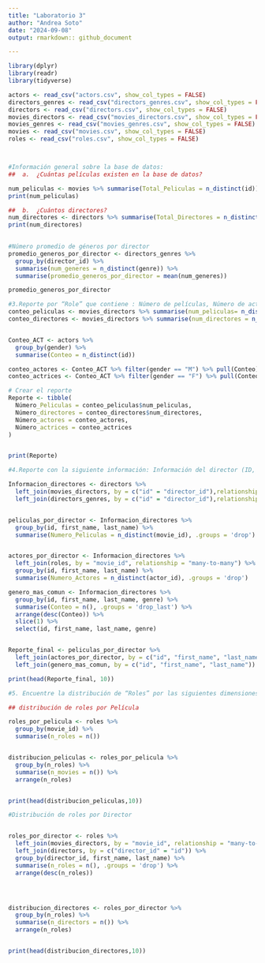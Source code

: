 ---
title: "Laboratorio 3"
author: "Andrea Soto"
date: "2024-09-08"
output: rmarkdown:: github_document

---

```{r }
library(dplyr)
library(readr)
library(tidyverse)

actors <- read_csv("actors.csv", show_col_types = FALSE)
directors_genres <- read_csv("directors_genres.csv", show_col_types = FALSE)
directors <- read_csv("directors.csv", show_col_types = FALSE)
movies_directors <- read_csv("movies_directors.csv", show_col_types = FALSE)
movies_genres <- read_csv("movies_genres.csv", show_col_types = FALSE)
movies <- read_csv("movies.csv", show_col_types = FALSE)
roles <- read_csv("roles.csv", show_col_types = FALSE)



#Información general sobre la base de datos:
##  a.	¿Cuántas películas existen en la base de datos? 

num_peliculas <- movies %>% summarise(Total_Peliculas = n_distinct(id))
print(num_peliculas)

##  b.	¿Cuántos directores?
num_directores <- directors %>% summarise(Total_Directores = n_distinct(id))
print(num_directores)
  
```
```{r}
#Número promedio de géneros por director 
promedio_generos_por_director <- directors_genres %>%
  group_by(director_id) %>%
  summarise(num_generes = n_distinct(genre)) %>%
  summarise(promedio_generos_por_director = mean(num_generes))

promedio_generos_por_director

```


```{r}
#3.Reporte por “Role” que contiene : Número de películas, Número de actores , Número de actrices, Número de directores
conteo_peliculas <- movies_directors %>% summarise(num_peliculas= n_distinct(movie_id))
conteo_directores <- movies_directors %>% summarise(num_directores = n_distinct(director_id))


Conteo_ACT <- actors %>% 
  group_by(gender) %>%
  summarise(Conteo = n_distinct(id))

conteo_actores <- Conteo_ACT %>% filter(gender == "M") %>% pull(Conteo)
conteo_actrices <- Conteo_ACT %>% filter(gender == "F") %>% pull(Conteo)

# Crear el reporte
Reporte <- tibble(
  Número_Peliculas = conteo_peliculas$num_peliculas,
  Número_directores = conteo_directores$num_directores, 
  Número_actores = conteo_actores,
  Número_actrices = conteo_actrices
)


print(Reporte)


```

```{r}
#4.Reporte con la siguiente información: Información del director (ID, nombre, apellido),Número de películas que ha dirigido,Número de actores con los que ha trabajado,Género más común de sus películas

Informacion_directores <- directors %>%
  left_join(movies_directors, by = c("id" = "director_id"),relationship = "many-to-many") %>%
  left_join(directors_genres, by = c("id" = "director_id"),relationship = "many-to-many")


peliculas_por_director <- Informacion_directores %>%
  group_by(id, first_name, last_name) %>%
  summarise(Numero_Peliculas = n_distinct(movie_id), .groups = 'drop')


actores_por_director <- Informacion_directores %>%
  left_join(roles, by = "movie_id", relationship = "many-to-many") %>%
  group_by(id, first_name, last_name) %>%
  summarise(Numero_Actores = n_distinct(actor_id), .groups = 'drop')

genero_mas_comun <- Informacion_directores %>%
  group_by(id, first_name, last_name, genre) %>%
  summarise(Conteo = n(), .groups = 'drop_last') %>%
  arrange(desc(Conteo)) %>%
  slice(1) %>%
  select(id, first_name, last_name, genre)


Reporte_final <- peliculas_por_director %>%
  left_join(actores_por_director, by = c("id", "first_name", "last_name")) %>%
  left_join(genero_mas_comun, by = c("id", "first_name", "last_name"))

print(head(Reporte_final, 10))

```


```{r}
#5.	Encuentre la distribución de “Roles” por las siguientes dimensiones:Película, Director

## distribución de roles por Película

roles_por_pelicula <- roles %>%
  group_by(movie_id) %>%
  summarise(n_roles = n())


distribucion_peliculas <- roles_por_pelicula %>%
  group_by(n_roles) %>%
  summarise(n_movies = n()) %>%  
  arrange(n_roles)


print(head(distribucion_peliculas,10))

#Distribución de roles por Director


roles_por_director <- roles %>%
  left_join(movies_directors, by = "movie_id", relationship = "many-to-many") %>%  
  left_join(directors, by = c("director_id" = "id")) %>%  
  group_by(director_id, first_name, last_name) %>% 
  summarise(n_roles = n(), .groups = 'drop') %>%  
  arrange(desc(n_roles))




distribucion_directores <- roles_por_director %>%
  group_by(n_roles) %>%
  summarise(n_directors = n()) %>%
  arrange(n_roles)


print(head(distribucion_directores,10))


```

